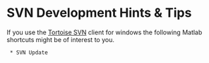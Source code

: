 = SVN Development Hints & Tips = 

If you use the [http://tortoisesvn.net/downloads Tortoise SVN] client for windows
the following Matlab shortcuts might be of interest to you. 


  * SVN Update
    {{{system('TortoiseProc /command:update /closeonend:1 /path:"C:\pmtk3"');}}}